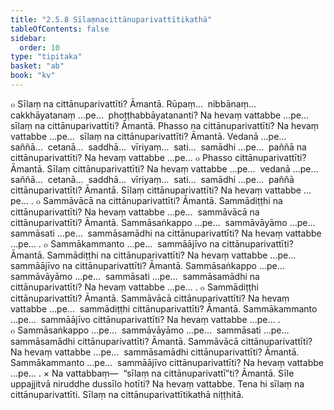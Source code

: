 ```yaml
---
title: "2.5.8 Sīlaṃnacittānuparivattītikathā"
tableOfContents: false
sidebar:
  order: 10
type: "tipitaka"
basket: "ab"
book: "kv"
---
```



<DynamicBreadcrumb />

<Division number="595" book="kv" bookNo="32" page="319">

<Paragraph number="1984" book="kv">
๐ Sīlaṃ na cittānuparivattīti? Āmantā. Rūpaṃ…  nibbānaṃ…  cakkhāyatanaṃ …pe…  phoṭṭhabbāyatananti? Na hevaṃ vattabbe …pe…  sīlaṃ na cittānuparivattīti? Āmantā. Phasso na cittānuparivattīti? Na hevaṃ vattabbe …pe…  sīlaṃ na cittānuparivattīti? Āmantā. Vedanā …pe…  saññā…  cetanā…  saddhā…  vīriyaṃ…  sati…  samādhi …pe…  paññā na cittānuparivattīti? Na hevaṃ vattabbe …pe…
</Paragraph>

<Paragraph number="1985" book="kv">
๐ Phasso cittānuparivattīti? Āmantā. Sīlaṃ cittānuparivattīti? Na hevaṃ vattabbe …pe…  vedanā …pe…  saññā…  cetanā…  saddhā…  vīriyaṃ…  sati…  samādhi …pe…  paññā cittānuparivattīti? Āmantā. Sīlaṃ cittānuparivattīti? Na hevaṃ vattabbe …pe… .
</Paragraph>

</Division>
<Division number="596" book="kv" bookNo="32" page="319">

<Paragraph number="1986" book="kv">
๐ Sammāvācā na cittānuparivattīti? Āmantā. Sammādiṭṭhi na cittānuparivattīti? Na hevaṃ vattabbe …pe…  sammāvācā na cittānuparivattīti? Āmantā. Sammāsaṅkappo …pe…  sammāvāyāmo …pe…  sammāsati …pe…  sammāsamādhi na cittānuparivattīti? Na hevaṃ vattabbe …pe… .
</Paragraph>

<Paragraph number="1987" book="kv">
๐ Sammākammanto …pe…  sammāājīvo na cittānuparivattīti? Āmantā. Sammādiṭṭhi na cittānuparivattīti? Na hevaṃ vattabbe …pe…  sammāājīvo na cittānuparivattīti? Āmantā. Sammāsaṅkappo …pe…  sammāvāyāmo …pe…  sammāsati …pe…  sammāsamādhi na cittānuparivattīti? Na hevaṃ vattabbe …pe… .
</Paragraph>

<Paragraph number="1988" book="kv">
๐ Sammādiṭṭhi cittānuparivattīti? Āmantā. Sammāvācā cittānuparivattīti? Na hevaṃ vattabbe …pe…  sammādiṭṭhi cittānuparivattīti? Āmantā. Sammākammanto …pe…  sammāājīvo cittānuparivattīti? Na hevaṃ vattabbe …pe… .
</Paragraph>

<Paragraph number="1989" book="kv">
๐ Sammāsaṅkappo …pe…  sammāvāyāmo …pe…  sammāsati …pe…  sammāsamādhi cittānuparivattīti? Āmantā. Sammāvācā cittānuparivattīti? Na hevaṃ vattabbe …pe…  sammāsamādhi cittānuparivattīti? Āmantā. Sammākammanto …pe…  sammāājīvo cittānuparivattīti? Na hevaṃ vattabbe …pe… .
</Paragraph>

</Division>
<Division number="597" book="kv" bookNo="32" page="320">

<Paragraph number="1990" book="kv">
× Na vattabbaṃ—  “sīlaṃ na cittānuparivattī”ti? Āmantā. Sīle uppajjitvā niruddhe dussīlo hotīti? Na hevaṃ vattabbe. Tena hi sīlaṃ na cittānuparivattīti.

</Paragraph>
</Division>

<Paragraph number="1991" type="center" book="kv">
Sīlaṃ na cittānuparivattītikathā niṭṭhitā.
</Paragraph>